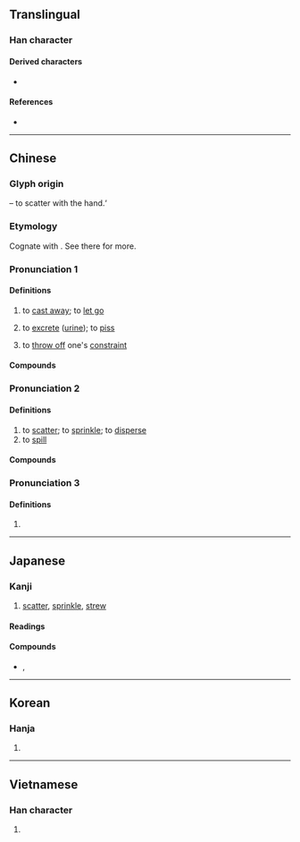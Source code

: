 {{also|撤}}
{{character info/new}}
==Translingual==

===Han character===
{{Han char|rn=64|rad=手|as=12|sn=15|four=58040|canj=QTBK|ids=⿰扌散}}

====Derived characters====
* {{l|mul|[[𫬒]]}}

====References====
* {{Han ref|kx=0454.070|dkj=12697|dj=0803.230|hdz=31953.090|uh=6492|ud=25746|bh=BCBB|bd=48315}}

----

==Chinese==
{{zh-forms}}

===Glyph origin===
{{Han etym}}
{{Han compound|手|alt1=扌|t1=hand|散|ls=psc|c1=s|c2=p}} – to scatter with the hand.‘

===Etymology===
Cognate with {{och-l|散|to disperse; scattered}}. See there for more.

===Pronunciation 1===
{{zh-pron
|m=sā
|c=saat3
|h=pfs=
|md=
|mn=ml:sat
|mn_note=literary
|w=
|oc=y
|cat=v
}}

====Definitions====
{{zh-hanzi}}

# to [[cast away]]; to [[let go]]
# {{lb|zh|colloquial}} to [[excrete]] ([[urine]]); to [[piss]]
# {{lb|zh|derogatory}} to [[throw off]] one's [[constraint]]

====Compounds====
{{zh-der|撒把|撒旦|撒旦教|撒刁|撒歡兒|撒謊|撒嬌|撒嬌兒|撒酒瘋|撒酒瘋兒|撒科打諢|撒拉族|撒賴|撒尿|撒潑|撒氣|撒手|撒手鐧|撒腿|撒網|撒窩|撒鴨子|撒丫子|撒野|撒播|撒施|凱撒|彌撒經書|彌撒曲|吊腰撒跨|吊撒|呆裡撒奸|單撒手兒|剌剌撒撒|丟風撒腳|彌撒|撅撒|撒潑打滾|撒嬌賣俏|放刁撒潑|撒手歸去|懵撒|撒放|撒手塵寰|撇撒|撒極|撒巴掌|打撒手|搭搭撒撒|扭腰撒胯|撒手人寰|拋撒|決撒|撒開|撒村|撒滯殢|撒溺|撒線|撒腳|撒噴|溜撒|撒騷放屁|撒酒風|打滾撒潑|撒但|撒風撒痴|攪撒|撒歡|撒科|撒嘴|撒頑|望彌撒|撒潑放刁|撒詐搗虛|撒嬌撒痴|搭撒|耶路撒冷|撒但教|撒奇萊雅族}}

===Pronunciation 2===
{{zh-pron
|m=sǎ
|c=saat3
|mn=soah/ml:sat
|mn_note=soah - vernacular; sat - literary
|cat=v
}}

====Definitions====
{{zh-hanzi}}

# to [[scatter]]; to [[sprinkle]]; to [[disperse]]
# to [[spill]]

====Compounds====
{{zh-der|fold=1|丟油撒水|坐床撒帳|撒謎語|撲撒|撒鏝|撒播|潑潑撒撒|撒扇|撒漫|撒落|撒種|扎撒|撒施|撒帳|撒鞋|撒和|演撒|撒花|撒然|撒紙錢|撒豆成兵|昏撒|撒播機|撒西米}}

===Pronunciation 3===
{{zh-pron
|m=sǎ,sā,1nb=Mainland,2nb=Mainland,2nc=Taiwan
|cat=pn
}}

====Definitions====
{{zh-hanzi}}

# {{surname|lang=zh}}

{{zh-cat|Elementary}}

----

==Japanese==

===Kanji===
{{ja-kanji|grade=|rs=手12}}

# [[scatter]], [[sprinkle]], [[strew]]

====Readings====
{{ja-readings
|on=さん, さつ
|kun=ま-く
}}

====Compounds====
* {{ja-r|撒水|さんすい}}, {{ja-r|撒水|さっすい}}

----

==Korean==

===Hanja===
{{ko-hanja|hangeul=살|eumhun=|rv=sal|mr=sal|y=sal}}

# {{defn|lang=ko|sort=手12}}

----

==Vietnamese==

===Han character===
{{vi-hantu|[[tát]], [[tản]], [[rát]]|rs=手12}}

# {{defn|lang=vi|sort=手12}}